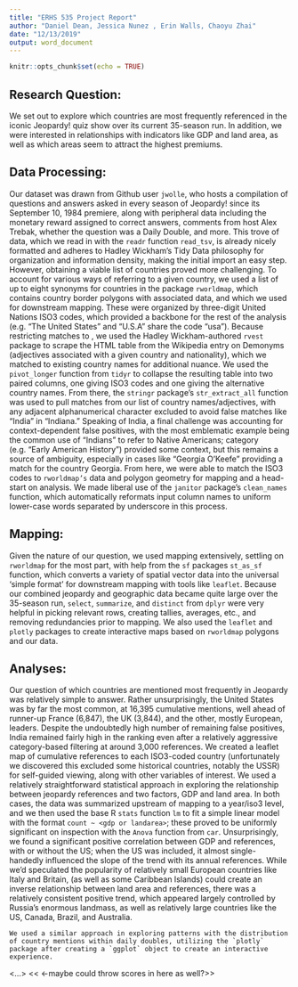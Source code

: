 ```yaml
---
title: "ERHS 535 Project Report"
author: "Daniel Dean, Jessica Nunez , Erin Walls, Chaoyu Zhai"
date: "12/13/2019"
output: word_document
---
```


```r
knitr::opts_chunk$set(echo = TRUE)
```

## Research Question: 

We set out to explore which countries are most frequently referenced in the iconic Jeopardy! quiz show over its current 35-season run. In addition, we were interested in relationships with indicators like GDP and land area, as well as which areas seem to attract the highest premiums.

## Data Processing:

 Our dataset was drawn from Github user `jwolle`, who hosts a compilation of questions and answers asked in every season of Jeopardy! since its September 10, 1984 premiere, along with peripheral data including the monetary reward assigned to correct answers, comments from host Alex Trebak, whether the question was a Daily Double, and more. This trove of data, which we read in with the `readr` function `read_tsv`, is already nicely formatted and adheres to Hadley Wickham’s Tidy Data philosophy for organization and information density, making the initial import an easy step. However, obtaining a viable list of countries proved more challenging. To account for various ways of referring to a given country, we used a list of up to eight synonyms for countries in the package `rworldmap`, which contains country border polygons with associated data, and which we used for downstream mapping. These were organized by three-digit United Nations ISO3 codes, which provided a backbone for the rest of the analysis (e.g. “The United States” and “U.S.A” share the code “usa”). Because restricting matches to , we used the Hadley Wickham-authored `rvest` package to scrape the HTML table from the Wikipedia entry on Demonyms (adjectives associated with a given country and nationality), which we matched to existing country names for additional nuance. We used the `pivot_longer` function from `tidyr` to collapse the resulting table into two paired columns, one giving ISO3 codes and one giving the alternative country names. From there, the `stringr` package’s `str_extract_all` function was used to pull matches from our list of country names/adjectives, with any adjacent alphanumerical character excluded to avoid false matches like “India” in “Indiana.” Speaking of India, a final challenge was accounting for context-dependent false positives, with the most emblematic example being the common use of “Indians” to refer to Native Americans; category (e.g. “Early American History”) provided some context, but this remains a source of ambiguity, especially in cases like “Georgia O’Keefe” providing a match for the country Georgia. From here, we were able to match the ISO3 codes to `rworldmap’s` data and polygon geometry for mapping and a head-start on analysis. We made liberal use of the `janitor` package’s `clean_names` function, which automatically reformats input column names to uniform lower-case words separated by underscore in this process. 

## Mapping:

  Given the nature of our question, we used mapping extensively, settling on `rworldmap` for the most part, with help from the `sf` packages `st_as_sf` function, which converts a variety of spatial vector data into the universal ‘simple format’ for downstream mapping with tools like `leaflet`. Because our combined jeopardy and geographic data became quite large over the 35-season run, `select`, `summarize`, and `distinct` from `dplyr` were very helpful in picking relevant rows, creating tallies, averages, etc., and removing redundancies prior to mapping. We also used the `leaflet` and `plotly` packages to create interactive maps based on `rworldmap` polygons and our data. 

## Analyses:

  Our question of which countries are mentioned most frequently in Jeopardy was relatively simple to answer. Rather unsurprisingly, the United States was by far the most common, at 16,395 cumulative mentions, well ahead of runner-up France (6,847), the UK (3,844), and the other, mostly European, leaders. Despite the undoubtedly high number of remaining false positives, India remained fairly high in the ranking even after a relatively aggressive category-based filtering at around 3,000 references. We created a leaflet map of cumulative references to each ISO3-coded country (unfortunately we discovered this excluded some historical countries, notably the USSR) for self-guided viewing, along with other variables of interest.
	We used a relatively straightforward statistical approach in exploring the relationship between jeopardy references and two factors, GDP and land area. In both cases, the data was summarized upstream of mapping to a year/iso3 level, and we then used the base R `stats` function `lm` to fit a simple linear model with the format `count ~ <gdp or landarea>`; these proved to be uniformly significant on inspection with the `Anova` function from `car`. Unsurprisingly, we found a significant positive correlation between GDP and references, with or without the US; when the US was included, it almost single-handedly influenced the slope of the trend with its annual references. While we’d speculated the popularity of relatively small European countries like Italy and Britain, (as well as some Caribbean Islands) could create an inverse relationship between land area and references, there was a relatively consistent positive trend, which appeared largely controlled by Russia’s enormous landmass, as well as relatively large countries like the US, Canada, Brazil, and Australia. 

	We used a similar approach in exploring patterns with the distribution of country mentions within daily doubles, utilizing the `plotly` package after creating a `ggplot` object to create an interactive experience. 
<…>
<<	<-maybe could throw scores in here as well?>>

